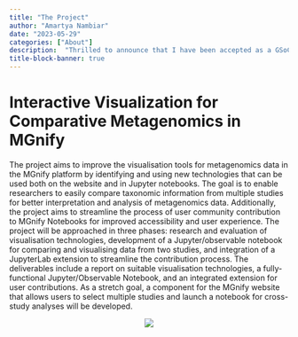 ```yaml
---
title: "The Project"
author: "Amartya Nambiar"
date: "2023-05-29"
categories: ["About"]
description:  "Thrilled to announce that I have been accepted as a GSoC Contributor for the year of 2023 at EBI (European Bioinformatics Institute). I am delighted to share the details of my project."
title-block-banner: true
---
```



# Interactive Visualization for Comparative Metagenomics in MGnify
The project aims to improve the visualisation tools for metagenomics data in the MGnify platform by identifying and using new technologies that can be used both on the website and in Jupyter notebooks. The goal is to enable researchers to easily compare taxonomic information from multiple studies for better interpretation and analysis of metagenomics data. Additionally, the project aims to streamline the process of user community contribution to MGnify Notebooks for improved accessibility and user experience. The project will be approached in three phases: research and evaluation of visualisation technologies, development of a Jupyter/observable notebook for comparing and visualising data from two studies, and integration of a JupyterLab extension to streamline the contribution process. The deliverables include a report on suitable visualisation technologies, a fully-functional Jupyter/Observable Notebook, and an integrated extension for user contributions. As a stretch goal, a component for the MGnify website that allows users to select multiple studies and launch a notebook for cross-study analyses will be developed.
<div style="text-align:center">
![](images/thumbnail.jpeg)
</div>

